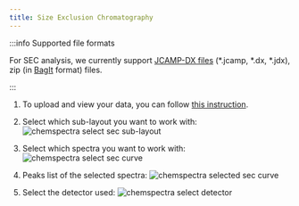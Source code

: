 ```yaml
---
title: Size Exclusion Chromatography
---
```


:::info Supported file formats

For SEC analysis, we currently support [JCAMP-DX files](https://iupac.org/what-we-do/digital-standards/jcamp-dx/) (\*.jcamp, \*.dx, \*.jdx), zip (in [BagIt](https://en.wikipedia.org/wiki/BagIt) format) files.

:::

1. To upload and view your data, you can follow [this instruction](../chemspectra#using-chemspectra).

2. Select which sub-layout you want to work with:
   ![chemspectra select sec sub-layout](/img/chemspectra/sec/chemspectra_sec_1.png)

3. Select which spectra you want to work with:
   ![chemspectra select sec curve](/img/chemspectra/sec/chemspectra_sec_2.png)

4. Peaks list of the selected spectra:
   ![chemspectra selected sec curve](/img/chemspectra/sec/chemspectra_sec_3.png)

5. Select the detector used:
   ![chemspectra select detector](/img/chemspectra/sec/chemspectra_sec_4.png)

